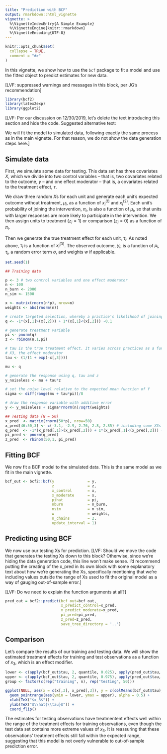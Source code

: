 ```yaml
---
title: "Prediction with BCF"
output: rmarkdown::html_vignette
vignette: >
  %\VignetteIndexEntry{A Simple Example}
  %\VignetteEngine{knitr::rmarkdown}
  %\VignetteEncoding{UTF-8}
---
```


```r
knitr::opts_chunk$set(
  collapse = TRUE,
  comment = "#>"
)
```

In this vignette, we show how to use the `bcf` package to fit a model and use the fitted object to predict estimates for new data.

[LVF: suppressed warnings and messages in this block, per JG's recommendation]
```r
library(bcf2)
library(latex2exp)
library(ggplot2)
```

[LVF: Per our discussion on 12/30/2019, let's delete the text introducing this section and hide the code. Suggested alternative text:

We will fit the model to simulated data, following exactly the same process as in the main vignette.  For that reason, we do not show the data generation steps here.]

## Simulate data

First, we simulate some data for testing. This data set has three covariates $X$, which we divide into two control variables -- that is, two covariates related to the outcome, $y$ -- and one effect moderator -- that is, a covariates related to the treatment effect, $\tau$.

We draw three random $X$s for each unit and generate each unit's expected outcome without treatment, $\mu_i$, as a function of $x^{(1)}_i$ and $x^{(2)}_i$. Each unit's probability of joining the intervention, $\pi_i$, is also a function of $\mu_i$, so that units with larger responses are more likely to participate in the intervention. We then assign units to treatment ($z_i = 1$) or comparison ($z_i = 0$) as a function of $\pi_i$.

Then we generate the true treatment effect for each unit, $\tau_i$. As noted above, $\tau_i$ is a function of $x^{(3)}_i$. The observed outcome, $y_i$, is a function of $\mu_i$, $\tau_i$, a random error term $\sigma$, and weights $w$ if applicable.

```r
set.seed(1)

## Training data

p <- 3 # two control variables and one effect moderator
n <- 100
n_burn <- 2000
n_sim <- 1500

x <- matrix(rnorm(n*p), nrow=n)
weights <- abs(rnorm(n))

# create targeted selection, whereby a practice's likelihood of joining the intervention (pi) is related to their expected outcome (mu)
q <- -1*(x[,1]>(x[,2])) + 1*(x[,1]<(x[,2])) -0.1

# generate treatment variable
pi <- pnorm(q)
z <- rbinom(n,1,pi)

# tau is the true treatment effect. It varies across practices as a function of
# X3, the effect moderator
tau <- (1/(1 + exp(-x[,3])))

mu <- q

# generate the response using q, tau and z
y_noiseless <- mu + tau*z

# set the noise level relative to the expected mean function of Y
sigma <- diff(range(mu + tau*pi))/8

# draw the response variable with additive error
y <- y_noiseless + sigma*rnorm(n)/sqrt(weights)

## Testing data (N = 50)
x_pred  <- matrix(rnorm(50*p), nrow=50)
x_pred[46:50,3] <- c(-3.1, -2.9, 2.76, 2.8, 2.85) # including some X3s outside of range
q_pred  <- -1*(x_pred[,1]>(x_pred[,2])) + 1*(x_pred[,1]<(x_pred[,2])) - 0.1
pi_pred <- pnorm(q_pred)
z_pred  <- rbinom(50,1, pi_pred)
```

## Fitting BCF

We now fit a BCF model to the simulated data.  This is the same model as we fit in the main vignette. 

```r
bcf_out <- bcf2::bcf(y               = y,
                     z               = z,
                     x_control       = x,
                     x_moderate      = x,
                     pihat           = pi,
                     nburn           = n_burn,
                     nsim            = n_sim,
                     w               = weights,
                     n_chains        = 2,
                     update_interval = 1)
```


## Predicting using BCF

We now use our testing Xs for prediction. [LVF: Should we move the code that generates the testing Xs down to this block?  Otherwise, since we're hiding the data generation code, this line won't make sense.  I'd recommend putting the creating of the x_pred in its own block with some explanatory text about how we're generating the Xs, specifically mentioning that we're including values outside the range of Xs used to fit the original model as a way of gauging out-of-sample error.]

[LVF: Do we need to explain the function arguments at all?]

```r
pred_out = bcf2::predict(bcf_out=bcf_out,
                         x_predict_control=x_pred,
                         x_predict_moderate=x_pred,
                         pi_pred=pi_pred,
                         z_pred=z_pred,
                         save_tree_directory = '..')
```

## Comparison

Let's compare the results of our training and testing data. We will show the estimated treatment effects for training and test observations as a function of $x_3$, which is an effect modifier.

```r
lower <- c(apply(bcf_out$tau, 2, quantile, 0.025), apply(pred_out$tau, 2, quantile, 0.025))
upper <- c(apply(bcf_out$tau, 2, quantile, 0.975), apply(pred_out$tau, 2, quantile, 0.975))
group <- factor(c(rep("training", n), rep("testing", 50)))

ggplot(NULL, aes(x = c(x[,3], x_pred[,3]), y = c(colMeans(bcf_out$tau), colMeans(pred_out$tau)), color = group)) +
  geom_pointrange(aes(ymin = lower, ymax = upper), alpha = 0.5) +
  xlab(TeX("$x_3$")) +
  ylab(TeX("$\\hat{\\tau}$")) +
  coord_flip()
```

The estimates for testing observations have treatmentent effects well within the range of the treatment effects for training observations, even though the test data set contains more extreme values of $x_3$. It is reassuring that these observations' treatment effects still fall within the expected range, suggesting that this model is not overly vulnerable to out-of-sample prediction error.